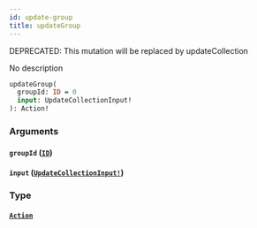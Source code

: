```yaml
---
id: update-group
title: updateGroup
---
```


<span class="badge badge--warning">DEPRECATED: This mutation will be replaced by updateCollection</span>

No description

```graphql
updateGroup(
  groupId: ID = 0
  input: UpdateCollectionInput!
): Action!

```

### Arguments

#### `groupId` ([`ID`](/docs/graphql/scalars/id))

#### `input` ([`UpdateCollectionInput!`](/docs/graphql/inputs/update-collection-input))

### Type

#### [`Action`](/docs/graphql/objects/action)
